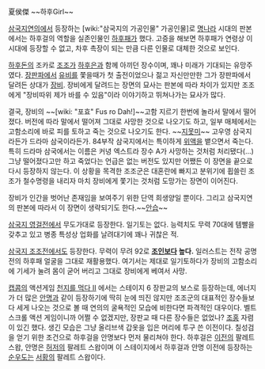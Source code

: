 夏侯傑
~~하후Girl~~

[[삼국지연의]]에서 등장하는 [wiki:"삼국지의 가공인물" 가공인물]로 [[명나라]] 시대의 판본에서는 하후걸의 역할을 실존인물인 [[하후패]]가 했다. 고증을 해보면 하후패가 연령상 이 시대에 등장할 수 없고, 차후 촉장이 되는 만큼 다른 인물로 대체한 것으로 보인다.

[[하후돈]]의 조카로 [[조조]]가 [[하후은]]과 함께 아끼던 장수이며, 꽤나 미래가 기대되는 유망주였다. [[장판파]]에서 [[유비]]를 쫓을때가 첫 출전이었으나 젊고 자신만만한 그가 장판파에서 달려든 상대가 [[장비]]. 장비에게 달려드는 장면의 묘사는 판본에 따라 차이가 있지만 조조에게 "장비따위 제가 바를 수 있음"이라 이야기하고 뛰쳐나가는 묘사가 많다.

결국, 장비의 ~~[wiki: "포효" Fus ro Dah!]~~고함 지르기 한번에 놀라서 말에서 떨어졌다. 버전에 따라 말에서 떨어져 그대로 사망한 것으로 나오기도 하고, 일부 매체에서는 고함소리에 바로 피를 토하고 죽는 것으로 나오기도 한다. ~~[[지못미]]~~ 고우영 삼국지라든가 드라마 삼국이라든가. 84부작 삼국지에서는 특이하게 [[위액]]을 뱉으면서 죽는다. 특히 드라마 삼국에서는 이름은 커녕 엑스트라 장수 A가 사망하는 것처럼 처리됐다(...) 그냥 떨어졌다고만 하고 죽었다는 언급은 없는 버전도 있지만 어쨌든 이 장면을 끝으로 다시 등장하지 않는다. 이 상황을 목격한 조조군은 대혼란에 빠지고 분위기에 휩쓸린 조조가 철수명령을 내리자 마치 장비에게 쫓기는 것처럼 도망가는 장면이 이어진다.

장비가 인간을 벗어난 존재임을 보여주기 위한 단역 희생양일 뿐이다. 그리고 삼국지연의 판본에 따라서 이 장면이 생략되기도 한다.~~[[안습]]~~

[[삼국지 영걸전]]에서 무도가대로 등장한다. 일기토는 없다. 능력치도 무력 70대에 템빨을 갖추고 있고 병종 특성상 업화를 날려대기에 꽤나 귀찮은 적.

[[삼국지 조조전]]에서도 등장한다. 무력이 무려 92로 '''[[조인]]보다 높다.''' 일러스트는 전작 공명전의 하후패 얼굴을 그대로 재활용했다. 여기서는 제대로 일기토하다가 장비의 고함소리에 기세가 눌려 몸이 굳어 버리고 그대로 장비에게 베여서 사망. 

[[캡콤]]의 액션게임 [[천지를 먹다 II]] 에서는 스테이지 6 장판교의 보스로 등장하는데, 에너지가 더 많은 [[안명]]과 같이 등장하기에 딱히 눈에 띄진 않지만 조조군의 대표적인 장수들보다 세게 나오는 것으로 볼 때 연의의 굴욕적인 모습에 비한다면 파격적인 대우이다. 벨트 스크롤 액션 게임이니까 어쩔 수 없겠지만, 장판교 때 다른 장수들은 없었나? [[조홍]] 자렴이 있긴 했다. 생긴 모습은 그냥 올리브색 갑옷을 입은 머리에 투구 쓴 이전이다. 칠성검을 얻기 위한 조건으로 하후걸을 안명보다 먼저 물리쳐야 한다. 하후걸은 [[이전]]의 팔레트 스왑, 안명은 [[허저]]의 팔레트 스왑이며 이 스테이지에서 하후걸과 안명 이전에 등장하는 [[순우도]]는 [[서황]]의 팔레트 스왑이다.

